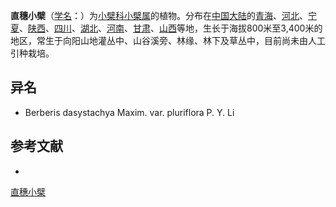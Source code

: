 {{Speciesbox
| name = 直穗小檗
| status = 
| status_system = 
| image =
| genus = Berberis
| species = dasystachya
| authority = Maxim.
}}

'''直穗小檗'''（[[学名|学名]]：{{lang|la|''Berberis dasystachya''}}）为[[小檗科|小檗科]][[小檗属|小檗属]]的植物。分布在[[中国大陆|中国大陆]]的[[青海|青海]]、[[河北|河北]]、[[宁夏|宁夏]]、[[陕西|陕西]]、[[四川|四川]]、[[湖北|湖北]]、[[河南|河南]]、[[甘肃|甘肃]]、[[山西|山西]]等地，生长于海拔800米至3,400米的地区，常生于向阳山地灌丛中、山谷溪旁、林缘、林下及草丛中，目前尚未由人工引种栽培。

== 异名 ==
* Berberis dasystachya Maxim. var. pluriflora P. Y. Li

== 参考文献 ==
<div class="references-small">
* {{cite web| url =http://www.bioinfo.cn/db05/KmzwSpecies.php?action=view&id=2183| title =直穗小檗| work =《中国高等植物数据库全库》| publisher =中国科学院微生物研究所| author =昆明植物研究所| accessdate =2009-02-23| archive-date =2016-03-05| archive-url =https://web.archive.org/web/20160305044321/http://www.bioinfo.cn/db05/KmzwSpecies.php?action=view&id=2183| dead-url =yes}}
</div>
{{Taxonbar|from=Q15225883}}

[[Category:小檗属|直穗小檗]]


{{植物小作品}}